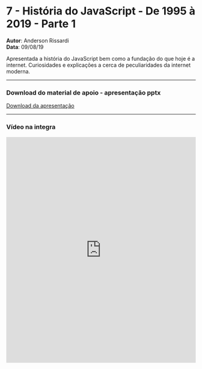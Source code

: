 
# 7 - História do JavaScript - De 1995 à 2019 - Parte 1
**Autor**: Anderson Rissardi<br />
**Data**: 09/08/19

Apresentada a história do JavaScript bem como a fundação do que hoje é a internet. Curiosidades e explicações a cerca de peculiaridades da internet moderna.

--- 
### Download do material de apoio - apresentação pptx

<span>
    <a href="https://apoio.facil.com.br/files//Meetups/ppt/7.pptx">Download da apresentação</a>
</span>

---
### Vídeo na integra

<Bleed>
    <iframe width="100%" height="600" frameborder="0" allow="accelerometer; autoplay; clipboard-write; encrypted-media; gyroscope; picture-in-picture" allowfullscreen="true" webkitallowfullscreen="true" mozallowfullscreen="true" src='https://apoio.facil.com.br/files//Meetups/7/zoom_0.mp4'  ></iframe>    
</Bleed>

